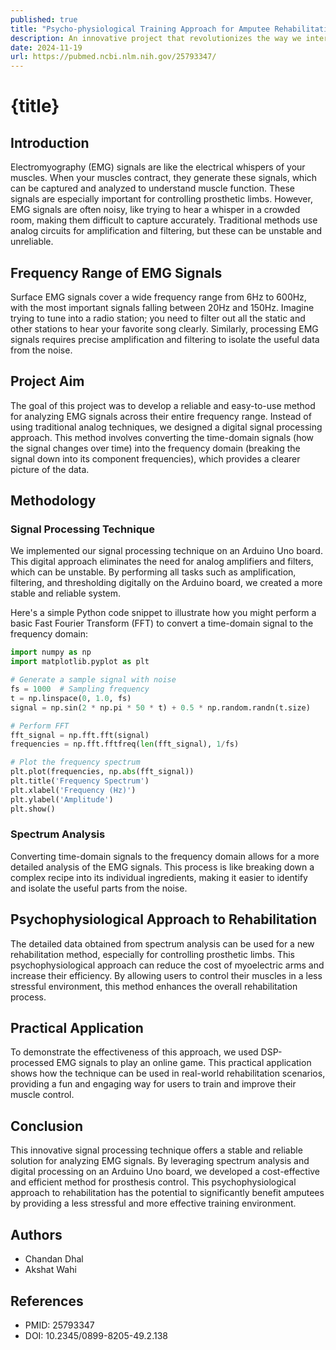 ```yaml
---
published: true
title: "Psycho-physiological Training Approach for Amputee Rehabilitation"
description: An innovative project that revolutionizes the way we interact with technology.
date: 2024-11-19
url: https://pubmed.ncbi.nlm.nih.gov/25793347/
---
```



# {title}

## Introduction

Electromyography (EMG) signals are like the electrical whispers of your muscles. When your muscles contract, they generate these signals, which can be captured and analyzed to understand muscle function. These signals are especially important for controlling prosthetic limbs. However, EMG signals are often noisy, like trying to hear a whisper in a crowded room, making them difficult to capture accurately. Traditional methods use analog circuits for amplification and filtering, but these can be unstable and unreliable.

## Frequency Range of EMG Signals

Surface EMG signals cover a wide frequency range from 6Hz to 600Hz, with the most important signals falling between 20Hz and 150Hz. Imagine trying to tune into a radio station; you need to filter out all the static and other stations to hear your favorite song clearly. Similarly, processing EMG signals requires precise amplification and filtering to isolate the useful data from the noise.

## Project Aim

The goal of this project was to develop a reliable and easy-to-use method for analyzing EMG signals across their entire frequency range. Instead of using traditional analog techniques, we designed a digital signal processing approach. This method involves converting the time-domain signals (how the signal changes over time) into the frequency domain (breaking the signal down into its component frequencies), which provides a clearer picture of the data.

## Methodology

### Signal Processing Technique

We implemented our signal processing technique on an Arduino Uno board. This digital approach eliminates the need for analog amplifiers and filters, which can be unstable. By performing all tasks such as amplification, filtering, and thresholding digitally on the Arduino board, we created a more stable and reliable system.

Here's a simple Python code snippet to illustrate how you might perform a basic Fast Fourier Transform (FFT) to convert a time-domain signal to the frequency domain:

```python
import numpy as np
import matplotlib.pyplot as plt

# Generate a sample signal with noise
fs = 1000  # Sampling frequency
t = np.linspace(0, 1.0, fs)
signal = np.sin(2 * np.pi * 50 * t) + 0.5 * np.random.randn(t.size)

# Perform FFT
fft_signal = np.fft.fft(signal)
frequencies = np.fft.fftfreq(len(fft_signal), 1/fs)

# Plot the frequency spectrum
plt.plot(frequencies, np.abs(fft_signal))
plt.title('Frequency Spectrum')
plt.xlabel('Frequency (Hz)')
plt.ylabel('Amplitude')
plt.show()
```

### Spectrum Analysis

Converting time-domain signals to the frequency domain allows for a more detailed analysis of the EMG signals. This process is like breaking down a complex recipe into its individual ingredients, making it easier to identify and isolate the useful parts from the noise.

## Psychophysiological Approach to Rehabilitation

The detailed data obtained from spectrum analysis can be used for a new rehabilitation method, especially for controlling prosthetic limbs. This psychophysiological approach can reduce the cost of myoelectric arms and increase their efficiency. By allowing users to control their muscles in a less stressful environment, this method enhances the overall rehabilitation process.

## Practical Application

To demonstrate the effectiveness of this approach, we used DSP-processed EMG signals to play an online game. This practical application shows how the technique can be used in real-world rehabilitation scenarios, providing a fun and engaging way for users to train and improve their muscle control.

## Conclusion

This innovative signal processing technique offers a stable and reliable solution for analyzing EMG signals. By leveraging spectrum analysis and digital processing on an Arduino Uno board, we developed a cost-effective and efficient method for prosthesis control. This psychophysiological approach to rehabilitation has the potential to significantly benefit amputees by providing a less stressful and more effective training environment.

## Authors

- Chandan Dhal
- Akshat Wahi

## References

- PMID: 25793347
- DOI: 10.2345/0899-8205-49.2.138
